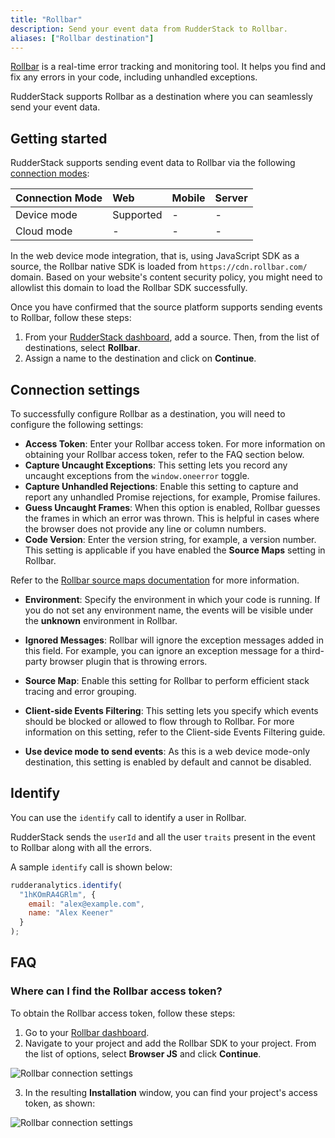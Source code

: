 ```yaml
---
title: "Rollbar"
description: Send your event data from RudderStack to Rollbar.
aliases: ["Rollbar destination"]
---
```


[Rollbar](https://rollbar.com/) is a real-time error tracking and monitoring tool. It helps you find and fix any errors in your code, including unhandled exceptions.

RudderStack supports Rollbar as a destination where you can seamlessly send your event data.

## Getting started

RudderStack supports sending event data to Rollbar via the following <a href="https://rudderstack.com/docs/rudderstack-cloud/rudderstack-connection-modes/">connection modes</a>:

| Connection Mode | Web | Mobile | Server |
| :--- | :--- | :--- | :--- |
| Device mode | Supported | - | - |
| Cloud mode | -  | - | - |

<div class="infoBlock">
In the web device mode integration, that is, using <Link to="/sources/event-streams/sdks/rudderstack-javascript-sdk">JavaScript SDK</Link> as a source, the Rollbar native SDK is loaded from <code class="inline-code">https://cdn.rollbar.com/</code> domain. Based on your website's content security policy, you might need to <Link to="/sources/event-streams/sdks/rudderstack-javascript-sdk/load-js-sdk/#allowlist-destination-domain">allowlist this domain</Link> to load the Rollbar SDK successfully.
</div>


Once you have confirmed that the source platform supports sending events to Rollbar, follow these steps:

1. From your [RudderStack dashboard](https://app.rudderstack.com/), add a source. Then, from the list of destinations, select **Rollbar**.
2. Assign a name to the destination and click on **Continue**.

## Connection settings

To successfully configure Rollbar as a destination, you will need to configure the following settings:

- **Access Token**: Enter your Rollbar access token. For more information on obtaining your Rollbar access token, refer to the <Link to="#faq">FAQ</Link> section below.
- **Capture Uncaught Exceptions**: This setting lets you record any uncaught exceptions from the `window.oneerror` toggle.
- **Capture Unhandled Rejections**: Enable this setting to capture and report any unhandled Promise rejections, for example, Promise failures.
- **Guess Uncaught Frames**: When this option is enabled, Rollbar guesses the frames in which an error was thrown. This is helpful in cases where the browser does not provide any line or column numbers.
- **Code Version**: Enter the version string, for example, a version number. This setting is applicable if you have enabled the **Source Maps** setting in Rollbar.

<div class="infoBlock">
Refer to the <a href="https://docs.rollbar.com/docs/source-maps">Rollbar source maps documentation</a> for more information.
</div>

- **Environment**: Specify the environment in which your code is running. If you do not set any environment name, the events will be visible under the **unknown** environment in Rollbar.
- **Ignored Messages**: Rollbar will ignore the exception messages added in this field. For example, you can ignore an exception message for a third-party browser plugin that is throwing errors.
- **Source Map**: Enable this setting for Rollbar to perform efficient stack tracing and error grouping.
- **Client-side Events Filtering**: This setting lets you specify which events should be blocked or allowed to flow through to Rollbar. For more information on this setting, refer to the <Link to="/sources/sdks/event-filtering/">Client-side Events Filtering</Link> guide.


- **Use device mode to send events**: As this is a <Link to="https://www.rudderstack.com/docs/destinations/rudderstack-connection-modes/#device-mode">web device mode</Link>-only destination, this setting is enabled by default and cannot be disabled.

## Identify

You can use the <Link to="/event-spec/standard-events/identify/">`identify`</Link> call to identify a user in Rollbar.

RudderStack sends the `userId` and all the user `traits` present in the event to Rollbar along with all the errors.

A sample `identify` call is shown below:

```javascript
rudderanalytics.identify(
  "1hKOmRA4GRlm", {
    email: "alex@example.com",
    name: "Alex Keener"
  }
);
```

## FAQ

### Where can I find the Rollbar access token?

To obtain the Rollbar access token, follow these steps:

1. Go to your [Rollbar dashboard](https://app.rollbar.com/).
2. Navigate to your project and add the Rollbar SDK to your project. From the list of options, select **Browser JS** and click **Continue**.

<img src="../../assets/event-stream-destinations/rollbar-access-token-1.png" alt="Rollbar connection settings"/>

3. In the resulting **Installation** window, you can find your project's access token, as shown:

<img src="../../assets/event-stream-destinations/rollbar-access-token-2.png" alt="Rollbar connection settings" />